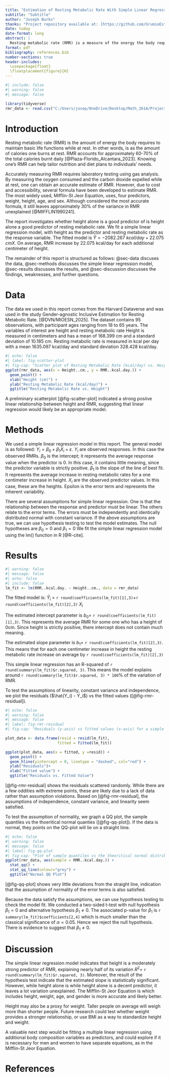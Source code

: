 ```yaml
---
title: "Estimation of Resting Metabolic Rate With Simple Linear Regression"
subtitle: "Subtitle"
author: "Joseph Burks"
thanks: "Project repository available at: [https://github.com/GrumioEstCoquus/MATH261A-project1](https://github.com/GrumioEstCoquus/MATH261A-project1)."
date: today
date-format: long
abstract: |
  Resting metabolic rate (RMR) is a measure of the energy the body requires to maintain basic life functions. People can use RMR to better tailor diet and nutrition plans, but obtaining an accurate measurement requires laboratory-based tests. In this report, we developed a predictive equation using data from 95 observations, ranging from 18 to 65 years old. We used simple linear regression with height as the predictor variable: RMR = -2082.267 + 22.075(height) with 𝑅^2 = 0.469. We found height is a moderately accurate predictor of RMR. However, our model explains less of the variation of RMR than more well-established formulas.
format: pdf
bibliography: references.bib
number-sections: true
header-includes:
  \usepackage{float}
  \floatplacement{figure}{H}
---
```


```r
#| include: false
#| warning: false
#| message: false

library(tidyverse)
rmr_data <- read.csv("C:/Users/josep/OneDrive/Desktop/Math_261A/Project_1/MATH261A-project1/data/rmr_data.csv")
```

# Introduction {#sec-introduction}

Resting metabolic rate (RMR) is the amount of energy the body requires to maintain basic life functions while at rest. In other words, is as the amount of calories one burns at rest. RMR accounts for approximately 60-70% of the total calories burnt daily [@Plaza-Florido_Alcantara_2023]. Knowing one’s RMR can help tailor nutrition and diet plans to individuals' needs.

Accurately measuring RMR requires laboratory testing using gas analysis. By measuring the oxygen consumed and the carbon dioxide expelled while at rest, one can obtain an accurate estimate of RMR. However, due to cost and accessibility, several formula have been developed to estimate RMR. The most widely used, Mifflin-St Jeor Equation, uses, four predictors, weight, height, age, and sex. Although considered the most accurate formula, it still leaves approximately 30% of the variance in RMR unexplained [@MIFFLIN1990241]. 

The report investigates whether height alone is a good predictor of is height alone a good predictor of resting metabolic rate.
We fit a simple linear regression model, with height as the predictor and resting metabolic rate as the response variable. The fitted model is $\hat{Y} = -2082.267\mbox{ } kcal/day+22.075 \mbox{ }cm X$. On average, RMR increase by 22.075 kcal/day for each additional centimeter of height.

The remainder of this report is structured as follows: @sec-data discuses the data, @sec-methods discusses the simple linear regression model, @sec-results discusses the results, and @sec-discussion discusses the findings, weaknesses, and further questions. 


# Data {#sec-data}

The data we used in this report comes from the Harvard Dataverse and was used in the study  Gender-agnostic Inclusive Estimation for Resting Metabolic Rate. [@DVN/MIOESN_2025]. The dataset contains 95 observations, with  participant ages ranging from 18 to 65 years. The variables of interest are height and resting metabolic rate Height is measured in centimeters and has a mean of 168.399 cm and a standard deviation of 10.185 cm. Resting metabolic rate is measured in kcal per day with a mean 1635.097 kcal/day and standard deviation 328.428 kcal/day.


```r
#| echo: false
#| label: fig-scatter-plot
#| fig-cap: "Scatter plot of Resting Metabolic Rate (kcal/day) vs. Height (cm)"
ggplot(rmr_data, aes(x = Height..cm., y = RMR..kcal.day.)) +
  geom_point() +
  xlab("Height (cm)") +
  ylab("Resting Metabolic Rate (kcal/day)") +
  ggtitle("Resting Metabolic Rate vs. Height")
```


A preliminary scatterplot [@fig-scatter-plot] indicated a strong posiive linear relationship between height and RMR, suggesting that linear regression would likely be an appropriate model.

# Methods {#sec-methods}

We used a simple linear regression model in this report. The general model is as followed: $Y_i = \beta_0 + \beta_1X_i +\varepsilon$. $Y_i$ are observed responses. In this case the observed RMRs. $\beta_0$ is the intercept; it represents the average response value when the predictor is 0. In this case, it contains little meaning, since the predictor variable is strictly positive. $\beta_1$ is the slope of the line of best fit. It represents the average increase in resting metabolic rates for a one centimeter increase in height. $X_i$ are the observed predictor values. In this case, these are the heights. Epsilon is the error term and represents the inherent variability.

There are several assumptions for simple linear regression. One is that the relationship between the response and predictor must be linear. The others relate to the error terms. The errors must be independently and identically distributed normal with constant variance.
If the above assumptions are true, we can use hypothesis testing to test the model estimates. The null hypotheses are $\beta_0=0$ and $\beta_1 = 0$
We fit the simple linear regression model using the lm() function in R [@R-cite].

# Results {#sec-results}

```r
#| warning: false
#| message: false
#| echo: false
#| include: false
lm_fit <- lm(RMR..kcal.day. ~ Height..cm., data = rmr_data)
```

The fitted model is:
$\hat{Y}_i$ =
`r round(coefficients(lm_fit)[1],3)`+`r round(coefficients(lm_fit)[2],3)` $X_i$

The estimated intercept parameter is $b_0=$ `r round(coefficients(lm_fit)[1],3)`. This represents the average RMR for some one who has a height of 0cm. Since height is strictly positive, there intercept does not contain much meaning.

The estimated slope parameter is $b_1=$ `r round(coefficients(lm_fit)[2],3)`. This means that for each one centimeter increase in height the resting metabolic rate increase on average by `r round(coefficients(lm_fit)[2],3)`


This simple linear regression has an R-squared of `r round(summary(lm_fit)$r.squared, 3)`. This means the model explains around `r round(summary(lm_fit)$r.squared, 3) * 100 `% of the variation of RMR.

To test the assumptions of linearity, constant variance and independence, we plot the residuals ($\hat{Y_i} - Y_i$) vs the fitted values ([@fig-rmr-residual]).



```r
#| echo: false
#| warning: false
#| message: false
#| label: fig-rmr-residual
#| fig-cap: "Residuals (y-axis) vs fitted values (x-axis) for a simple linear regression model with resting metabolic rate (kcal/day) as the response and height (cm) as the predictor"

plot_data <- data.frame(resid = resid(lm_fit),
                       fitted = fitted(lm_fit))

ggplot(plot_data, aes(x = fitted, y =resid)) +
  geom_point() +
  geom_hline(yintercept = 0, linetype = "dashed", col="red") +
  ylab("Residuals")+
  xlab("Fitted value") +
  ggtitle("Residuals vs. Fitted Value")
```

[@fig-rmr-residual] shows the residuals scattered randomly. While there are a few oddities with extreme points, these are likely due to a lack of data rather than assumption violations. Based on [@fig-rmr-residual], the assumptions of independence, constant variance, and linearity seem satisfied.


To test the assumption of normality, we graph a QQ plot, the sample quantiles vs the thoeritical normal quanties ([@fig-qq-plot]). If the data is normal, they points on the QQ-plot will lie on a straight liine.

```r
#| echo: false
#| warning: false
#| message: false
#| label: fig-qq-plot
#| fig-cap: "Plot of sample quantiles vs the theoritical normal distribution quantiles"
ggplot(rmr_data, aes(sample = RMR..kcal.day.)) +
  stat_qq() +
  stat_qq_line(colour="grey") +
  ggtitle("Normal QQ Plot")
```

[@fig-qq-plot] shows very little deviations from the straight line, indication that the assumption of normality of the error terms is also satisfied. 

Because the data satisfy the assumptions, we can use hypothesis testing to check the model fit. We conducted a two-sided t-test with null hypothesis $\beta_1=0$ and alternative hypothesis $\beta_1\neq0$. The associated p-value for $\beta_1$ is `r summary(lm_fit)$coefficients[2,4]` which is much smaller than the classical significance of $\alpha = 0.05$. Hence we reject the null hypothesis. There is evidence to suggest that $\beta_1\neq 0$. 



# Discussion {#sec-discussion}

The simple linear regression model indicates that height is a moderately strong predictor of RMR, explaining nearly half of its variation  $R^2 =$ `r round(summary(lm_fit)$r.squared, 3)`. Moreover, the result of the hypothesis test indicate that the estimated slope is statistically significant. However, while height alone is while height alone is a decent predictor, it leaves a lot variation unexplained. The Mifflin-St Jeor Equation is which includes height, weight, age, and gender is more accurate and likely better. 

Height may also be a proxy for weight. Taller people on average will weigh more than shorter people. Future research could test whether weight provides a stronger relationship, or use BMI as a way to standardize height and weight.

A valuable next step would be fitting a multiple linear regression using additional body composition variables as predictors, and could explore if it is necessary for men and women to have separate equations, as in the Mifflin-St Jeor Equation. 

# References
